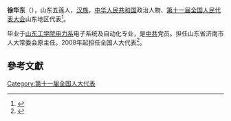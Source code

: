 '''徐华东'''（{{bd|1947年||}}），山东五莲人，[[汉族|汉族]]，[[中华人民共和国|中华人民共和国]]政治人物、[[第十一届全国人民代表大会|第十一届全国人民代表大会]]山东地区代表<ref>{{cite web|author=新华网|title=第十一届全国人大代表|url=http://news.xinhuanet.com/ziliao/2008-03/03/content_7708230.htm?node=36628|publisher=新华网|accessdate=2014-01-07|archive-date=2014-01-10|archive-url=https://web.archive.org/web/20140110211415/http://news.xinhuanet.com/ziliao/2008-03/03/content_7708230.htm?node=36628|dead-url=no}}</ref>。

毕业于[[山东工学院电力系|山东工学院电力系]]电子系统及自动化专业，是[[中共|中共]]党员。担任山东省济南市人大常委会原主任。2008年起担任全国人大代表<ref>{{cite news|title=全国人大代表信息-徐华东|url= http://210.82.31.1:8084/delegate/viewDelegate.action?dbid=111358|accessdate=2013-04-05|newspaper=全国人大网|archive-url=https://web.archive.org/web/20140424094737/http://www.npc.gov.cn/delegate/viewDelegate.action?dbid=111358|archive-date=2014-04-24|dead-url=yes}}</ref>。

==參考文獻==
{{reflist}}
[[Category:第十一届全国人大代表|Category:第十一届全国人大代表]]